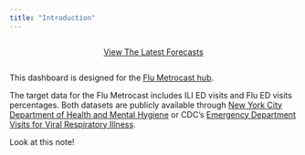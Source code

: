 ```yaml
---
title: "Introduction"
---
```



::: {style='display:flex; align-items: center; justify-content: center'}

[View The Latest Forecasts](forecast.html){.btn .btn-primary role="button"}

:::


This dashboard is designed for the [Flu Metrocast hub](https://github.com/reichlab/flu-metrocast/tree/main).

The target data for the Flu Metrocast includes ILI ED visits and Flu ED visits percentages. Both datasets are publicly available through [New York City Department of Health and Mental Hygiene](https://a816-health.nyc.gov/hdi/epiquery/visualizations?PageType=ps&PopulationSource=Syndromic) or CDC's [Emergency Department Visits for Viral Respiratory Illness](https://www.cdc.gov/respiratory-viruses/data/activity-levels.html).


:::{.callout-note}

Look at this note!

:::



